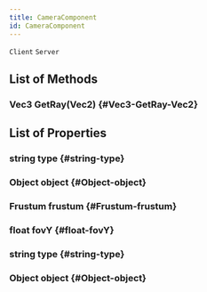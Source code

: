 ```yaml
---
title: CameraComponent
id: CameraComponent
---
```

`Client`
`Server`

## List of Methods

### Vec3 GetRay(Vec2) {#Vec3-GetRay-Vec2}

## List of Properties

### string type {#string-type}

### Object object {#Object-object}

### Frustum frustum {#Frustum-frustum}

### float fovY {#float-fovY}

### string type {#string-type}

### Object object {#Object-object}

